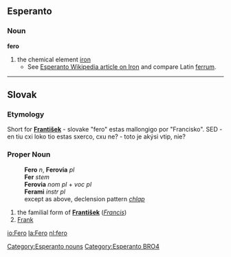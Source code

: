 ==Esperanto==
===Noun===
'''fero'''
# the chemical element [[iron]]
#*See [http://eo.wikipedia.org/wiki/fero Esperanto Wikipedia article on Iron] and compare Latin [[ferrum]].

[[Category:Esperanto nouns]]
[[Category:Esperanto BRO4]]

----

== Slovak ==
=== Etymology ===
Short for '''[[František]]''' - slovake "fero" estas mallongigo por "Francisko".
SED - en tiu cxi loko tio estas sxerco, cxu ne? - toto je akýsi vtip, nie?

=== Proper Noun ===
:'''Fero''' ''n'', '''Ferovia''' ''pl''
:'''Fer''' ''stem''
:'''Ferovia''' ''nom pl'' + ''voc pl''
:'''Ferami''' ''instr pl''
:except as above, declension pattern ''[[Slovak declension pattern chlap|chlap]]''
# the familial form of '''[[František]]''' (''[[Francis]]'')
# [[Frank]]

[[io:Fero]]
[[la:Fero]]
[[nl:fero]]